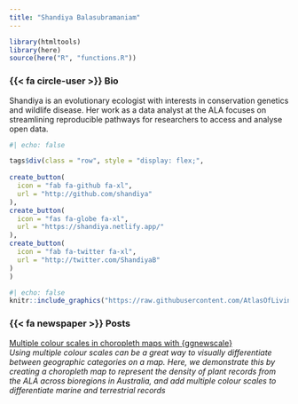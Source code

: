 ```yaml
---
title: "Shandiya Balasubramaniam"
---
```


```r
library(htmltools)
library(here)
source(here("R", "functions.R"))
```

### {{< fa circle-user >}} Bio 

::: {.grid}
::: {.g-col-6}
Shandiya is an evolutionary ecologist with interests in conservation genetics and wildlife disease. Her work as a data analyst at the ALA focuses on streamlining reproducible pathways for researchers to access and analyse open data. 

```r
#| echo: false

tags$div(class = "row", style = "display: flex;",
         
create_button(
  icon = "fab fa-github fa-xl",
  url = "http://github.com/shandiya"
),
create_button(
  icon = "fas fa-globe fa-xl",
  url = "https://shandiya.netlify.app/"
),
create_button(
  icon = "fab fa-twitter fa-xl",
  url = "http://twitter.com/ShandiyaB"
)
)
```
:::
::: {.g-col-6}
```r
#| echo: false
knitr::include_graphics("https://raw.githubusercontent.com/AtlasOfLivingAustralia/ala-labs/main/images/people/shandiya.png")
```
:::
:::

### {{< fa newspaper >}} Posts 

<a href='https://labs.ala.org.au/posts/2022-05-23-ggnewscale/'>Multiple colour scales in choropleth maps with {ggnewscale}</a><br><em>Using multiple colour scales can be a great way to visually differentiate between geographic categories on a map. Here, we demonstrate this by creating a choropleth map to represent the density of plant records from the ALA across bioregions in Australia, and add multiple colour scales to differentiate marine and terrestrial records</em><br><br>

